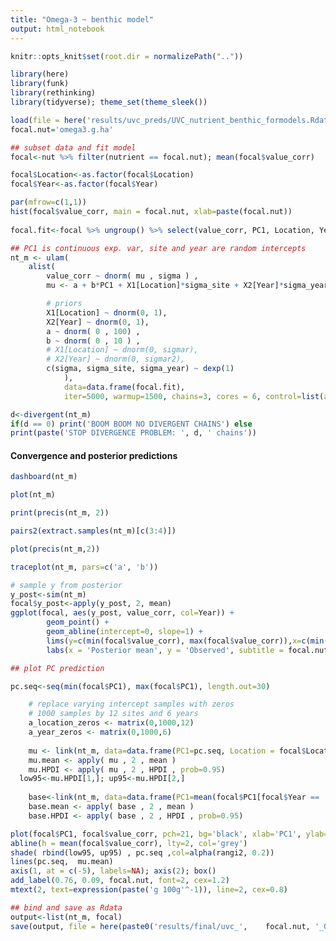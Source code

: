 ```yaml
---
title: "Omega-3 ~ benthic model"
output: html_notebook
---
```


```r
knitr::opts_knit$set(root.dir = normalizePath(".."))
```

```r
library(here)
library(funk)
library(rethinking)
library(tidyverse); theme_set(theme_sleek())

load(file = here('results/uvc_preds/UVC_nutrient_benthic_formodels.Rdata'))
focal.nut='omega3.g.ha'
```


```r
## subset data and fit model
focal<-nut %>% filter(nutrient == focal.nut); mean(focal$value_corr)

focal$Location<-as.factor(focal$Location)
focal$Year<-as.factor(focal$Year)

par(mfrow=c(1,1))
hist(focal$value_corr, main = focal.nut, xlab=paste(focal.nut))
    
focal.fit<-focal %>% ungroup() %>% select(value_corr, PC1, Location, Year)
```

```r
## PC1 is continuous exp. var, site and year are random intercepts
nt_m <- ulam(
    alist(
        value_corr ~ dnorm( mu , sigma ) ,
        mu <- a + b*PC1 + X1[Location]*sigma_site + X2[Year]*sigma_year,

        # priors
        X1[Location] ~ dnorm(0, 1),
        X2[Year] ~ dnorm(0, 1),
        a ~ dnorm( 0 , 100) ,
        b ~ dnorm( 0 , 10 ) ,
        # X1[Location] ~ dnorm(0, sigmar),
        # X2[Year] ~ dnorm(0, sigmar2),
		c(sigma, sigma_site, sigma_year) ~ dexp(1)
			), 
    		data=data.frame(focal.fit),
    		iter=5000, warmup=1500, chains=3, cores = 6, control=list(adapt_delta=0.99))
```

```r
d<-divergent(nt_m)
if(d == 0) print('BOOM BOOM NO DIVERGENT CHAINS') else
print(paste('STOP DIVERGENCE PROBLEM: ', d, ' chains'))
```

#### Convergence and posterior predictions 


```r
dashboard(nt_m)
```

```r
plot(nt_m)
```

```r
print(precis(nt_m, 2))
```

```r
pairs2(extract.samples(nt_m)[c(3:4)])
```

```r
plot(precis(nt_m,2))
```

```r
traceplot(nt_m, pars=c('a', 'b'))
```

```r
# sample y from posterior
y_post<-sim(nt_m)
focal$y_post<-apply(y_post, 2, mean)
ggplot(focal, aes(y_post, value_corr, col=Year)) + 
        geom_point() + 
        geom_abline(intercept=0, slope=1) +
        lims(y=c(min(focal$value_corr), max(focal$value_corr)),x=c(min(focal$value_corr), max(focal$value_corr))) +
        labs(x = 'Posterior mean', y = 'Observed', subtitle = focal.nut)
```
```r

## plot PC prediction

pc.seq<-seq(min(focal$PC1), max(focal$PC1), length.out=30)

	# replace varying intercept samples with zeros
	# 1000 samples by 12 sites and 6 years
	a_location_zeros <- matrix(0,1000,12)
	a_year_zeros <- matrix(0,1000,6)
	
	mu <- link(nt_m, data=data.frame(PC1=pc.seq, Location = focal$Location[1], Year = focal$Year[1]), replace=list(X1=a_location_zeros, X2 = a_year_zeros))
	mu.mean <- apply( mu , 2 , mean )
	mu.HPDI <- apply( mu , 2 , HPDI , prob=0.95)
  low95<-mu.HPDI[1,]; up95<-mu.HPDI[2,]
  
	base<-link(nt_m, data=data.frame(PC1=mean(focal$PC1[focal$Year == '1994']), Location = focal$Location[1], Year = '1994'), replace=list(X1=a_location_zeros))
	base.mean <- apply( base , 2 , mean )
	base.HPDI <- apply( base , 2 , HPDI , prob=0.95)

plot(focal$PC1, focal$value_corr, pch=21, bg='black', xlab='PC1', ylab='')
abline(h = mean(focal$value_corr), lty=2, col='grey')
shade( rbind(low95, up95) , pc.seq ,col=alpha(rangi2, 0.2))
lines(pc.seq,  mu.mean)
axis(1, at = c(-5), labels=NA); axis(2); box()
add_label(0.76, 0.09, focal.nut, font=2, cex=1.2)
mtext(2, text=expression(paste('g 100g'^-1)), line=2, cex=0.8)

```

```r
## bind and save as Rdata	
output<-list(nt_m, focal)
save(output, file = here(paste0('results/final/uvc_',	 focal.nut, '_05-17', '.Rdata')))
```


